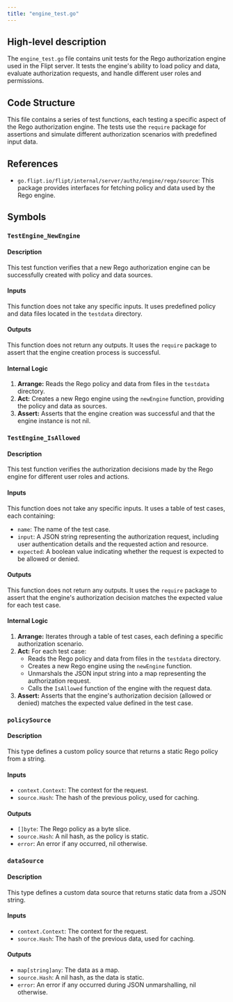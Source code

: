 ```yaml
---
title: "engine_test.go"
---
```


## High-level description
The `engine_test.go` file contains unit tests for the Rego authorization engine used in the Flipt server. It tests the engine's ability to load policy and data, evaluate authorization requests, and handle different user roles and permissions.

## Code Structure
This file contains a series of test functions, each testing a specific aspect of the Rego authorization engine. The tests use the `require` package for assertions and simulate different authorization scenarios with predefined input data.

## References
- `go.flipt.io/flipt/internal/server/authz/engine/rego/source`: This package provides interfaces for fetching policy and data used by the Rego engine.

## Symbols

### `TestEngine_NewEngine`
#### Description
This test function verifies that a new Rego authorization engine can be successfully created with policy and data sources.

#### Inputs
This function does not take any specific inputs. It uses predefined policy and data files located in the `testdata` directory.

#### Outputs
This function does not return any outputs. It uses the `require` package to assert that the engine creation process is successful.

#### Internal Logic
1. **Arrange:** Reads the Rego policy and data from files in the `testdata` directory.
2. **Act:** Creates a new Rego engine using the `newEngine` function, providing the policy and data as sources.
3. **Assert:** Asserts that the engine creation was successful and that the engine instance is not nil.

### `TestEngine_IsAllowed`
#### Description
This test function verifies the authorization decisions made by the Rego engine for different user roles and actions.

#### Inputs
This function does not take any specific inputs. It uses a table of test cases, each containing:
- `name`: The name of the test case.
- `input`: A JSON string representing the authorization request, including user authentication details and the requested action and resource.
- `expected`: A boolean value indicating whether the request is expected to be allowed or denied.

#### Outputs
This function does not return any outputs. It uses the `require` package to assert that the engine's authorization decision matches the expected value for each test case.

#### Internal Logic
1. **Arrange:** Iterates through a table of test cases, each defining a specific authorization scenario.
2. **Act:** For each test case:
    - Reads the Rego policy and data from files in the `testdata` directory.
    - Creates a new Rego engine using the `newEngine` function.
    - Unmarshals the JSON input string into a map representing the authorization request.
    - Calls the `IsAllowed` function of the engine with the request data.
3. **Assert:** Asserts that the engine's authorization decision (allowed or denied) matches the expected value defined in the test case.

### `policySource`
#### Description
This type defines a custom policy source that returns a static Rego policy from a string.

#### Inputs
- `context.Context`: The context for the request.
- `source.Hash`: The hash of the previous policy, used for caching.

#### Outputs
- `[]byte`: The Rego policy as a byte slice.
- `source.Hash`: A nil hash, as the policy is static.
- `error`: An error if any occurred, nil otherwise.

### `dataSource`
#### Description
This type defines a custom data source that returns static data from a JSON string.

#### Inputs
- `context.Context`: The context for the request.
- `source.Hash`: The hash of the previous data, used for caching.

#### Outputs
- `map[string]any`: The data as a map.
- `source.Hash`: A nil hash, as the data is static.
- `error`: An error if any occurred during JSON unmarshalling, nil otherwise.
